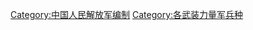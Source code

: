 {{Catmore|中国人民解放军军兵种列表}}

[[Category:中国人民解放军编制|Category:中国人民解放军编制]]
[[Category:各武装力量军兵种|Category:各武装力量军兵种]]